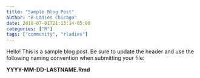 ```yaml
---
title: "Sample Blog Post"
author: "R-Ladies Chicago"
date: 2018-07-01T21:13:14-05:00
categories: ["R"]
tags: ["community", "rladies"]
---
```


Hello! This is a sample blog post. Be sure to update the header and use the following naming convention when submitting your file:  

**YYYY-MM-DD-LASTNAME.Rmd**